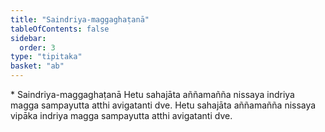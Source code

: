 ```yaml
---
title: "Saindriya-maggaghaṭanā"
tableOfContents: false
sidebar:
  order: 3
type: "tipitaka"
basket: "ab"
---
```



<DynamicBreadcrumb />

<Paragraph type="center">
* Saindriya-maggaghaṭanā
</Paragraph>

<Division number="64">

<Paragraph number="1952">
Hetu sahajāta aññamañña nissaya indriya magga sampayutta atthi avigatanti dve. Hetu sahajāta aññamañña nissaya vipāka indriya magga sampayutta atthi avigatanti dve.
</Paragraph>
</Division>